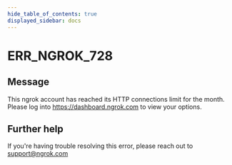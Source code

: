 ```yaml
---
hide_table_of_contents: true
displayed_sidebar: docs
---
```



# ERR_NGROK_728

## Message

This ngrok account has reached its HTTP connections limit for the month. Please log into https://dashboard.ngrok.com to view your options.

<ErrorDetails error="err_ngrok_728" />

## Further help

If you're having trouble resolving this error, please reach out to [support@ngrok.com](mailto:support@ngrok.com?subject=Help%20with%20ERR_NGROK_728)
